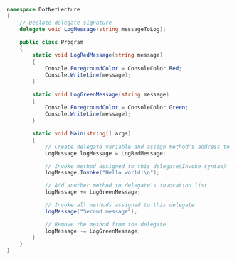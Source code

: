 ```csharp
namespace DotNetLecture
{
    // Declate delegate signature
    delegate void LogMessage(string messageToLog);

    public class Program
    {
        static void LogRedMessage(string message)
        {
            Console.ForegroundColor = ConsoleColor.Red;
            Console.WriteLine(message);
        }

        static void LogGreenMessage(string message)
        {
            Console.ForegroundColor = ConsoleColor.Green;
            Console.WriteLine(message);
        }

        static void Main(string[] args)
        {
            // Create delegate variable and assign method's address to it
            LogMessage logMessage = LogRedMessage;

            // Invoke method assigned to this delegate(Invoke syntax)
            logMessage.Invoke("Hello world!\n");

            // Add another method to delegate's invocation list
            logMessage += LogGreenMessage;

            // Invoke all methods assigned to this delegate
            logMessage("Second message");

            // Remove the method from the delegate
            logMessage -= LogGreenMessage;
        }
    }
}
```
